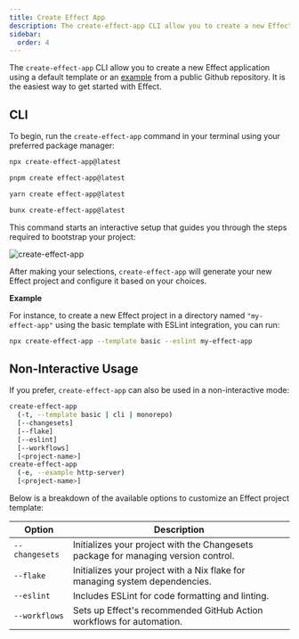```yaml
---
title: Create Effect App
description: The create-effect-app CLI allow you to create a new Effect application using a default template or an example from a public Github repository. It is the easiest way to get started with Effect.
sidebar:
  order: 4
---
```



The `create-effect-app` CLI allow you to create a new Effect application using a default template or an [example](https://github.com/Effect-TS/examples) from a public Github repository.
It is the easiest way to get started with Effect.

## CLI

To begin, run the `create-effect-app` command in your terminal using your preferred package manager:

<Tabs syncKey="package-manager">

<TabItem label="npm" icon="seti:npm">

```sh showLineNumbers=false
npx create-effect-app@latest
```

</TabItem>

<TabItem label="pnpm" icon="pnpm">

```sh showLineNumbers=false
pnpm create effect-app@latest
```

</TabItem>

<TabItem label="Yarn" icon="seti:yarn">

```sh showLineNumbers=false
yarn create effect-app@latest
```

</TabItem>

<TabItem label="Bun" icon="bun">

```sh showLineNumbers=false
bunx create-effect-app@latest
```

</TabItem>

</Tabs>

This command starts an interactive setup that guides you through the steps required to bootstrap your project:

![create-effect-app](./create-effect-app.gif "Animated GIF demonstrating the interactive experience when create-effect-app is run in interactive mode")

After making your selections, `create-effect-app` will generate your new Effect project and configure it based on your choices.

**Example**

For instance, to create a new Effect project in a directory named `"my-effect-app"` using the basic template with ESLint integration, you can run:

```sh showLineNumbers=false
npx create-effect-app --template basic --eslint my-effect-app
```

## Non-Interactive Usage

If you prefer, `create-effect-app` can also be used in a non-interactive mode:

```sh showLineNumbers=false
create-effect-app
  (-t, --template basic | cli | monorepo)
  [--changesets]
  [--flake]
  [--eslint]
  [--workflows]
  [<project-name>]
create-effect-app
  (-e, --example http-server)
  [<project-name>]
```

Below is a breakdown of the available options to customize an Effect project template:

| Option         | Description                                                                        |
| -------------- | ---------------------------------------------------------------------------------- |
| `--changesets` | Initializes your project with the Changesets package for managing version control. |
| `--flake`      | Initializes your project with a Nix flake for managing system dependencies.        |
| `--eslint`     | Includes ESLint for code formatting and linting.                                   |
| `--workflows`  | Sets up Effect's recommended GitHub Action workflows for automation.               |
